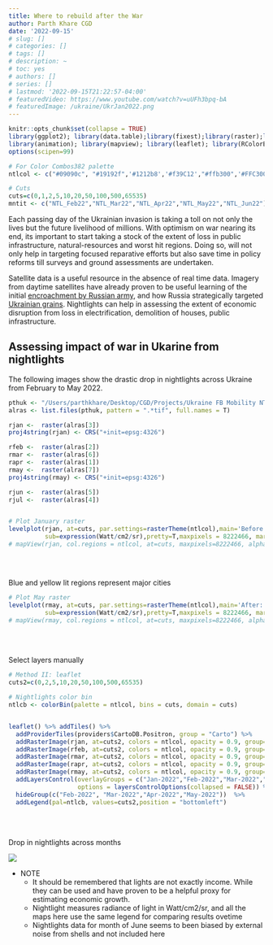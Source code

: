 ```yaml
---
title: Where to rebuild after the War
author: Parth Khare CGD
date: '2022-09-15'
# slug: []
# categories: []
# tags: []
# description: ~
# toc: yes
# authors: []
# series: []
# lastmod: '2022-09-15T21:22:57-04:00'
# featuredVideo: https://www.youtube.com/watch?v=uUFh3bpq-bA
# featuredImage: /ukraine/UkrJan2022.png
---
```




```r
knitr::opts_chunk$set(collapse = TRUE)
library(ggplot2); library(data.table);library(fixest);library(raster);library(rasterVis)
library(animation); library(mapview); library(leaflet); library(RColorBrewer)
options(scipen=99)

# For Color Combos382 palette
ntlcol <- c("#09090c", "#19192f",'#1212b8','#f39C12',"#ffb300",'#FFC300',"#ffe200")

# Cuts
cuts=c(0,1,2,5,10,20,50,100,500,65535)
mntit <- c("NTL_Feb22","NTL_Mar22","NTL_Apr22","NTL_May22","NTL_Jun22")

```


Each passing day of the Ukrainian invasion is taking a toll on not only the lives but the future livelihood of millions. With optimism on war nearing its end, its important to start taking a stock of the extent of loss in public infrastructure, natural-resources and worst hit regions. Doing so, will not only help in targeting focused reparative efforts but also save time in policy reforms till surveys and ground assessments are undertaken.

Satellite data is a useful resource in the absence of real time data. Imagery from daytime satellites have already proven to be useful learning of the initial [encroachment by Russian army](https://www.space.com/russia-ukraine-invasion-satellite-photos), and how Russia strategically targeted [Ukrainian grains](https://www.wired.com/story/satellites-ukraine-russia-grain/). Nightlights can help in assessing the extent of economic disruption from loss in electrification, demolition of houses, public infrastructure.



## Assessing impact of war in Ukarine from nightlights

The following images show the drastic drop in nightlights across Ukraine from February to May 2022.


```r
pthuk <- "/Users/parthkhare/Desktop/CGD/Projects/Ukraine FB Mobility NTL/nightlights/Ukraine mosaics/2022"
alras <- list.files(pthuk, pattern = ".*tif", full.names = T)

rjan <-  raster(alras[3])
proj4string(rjan) <- CRS("+init=epsg:4326")

rfeb <-  raster(alras[2])
rmar <-  raster(alras[6])
rapr <-  raster(alras[1])
rmay <-  raster(alras[7])
proj4string(rmay) <- CRS("+init=epsg:4326")

rjun <-  raster(alras[5])
rjul <-  raster(alras[4])


# Plot January raster 
levelplot(rjan, at=cuts, par.settings=rasterTheme(ntlcol),main='Before: Jan 2022',
          sub=expression(Watt/cm2/sr),pretty=T,maxpixels = 8222466, margin=F)
# mapView(rjan, col.regions = ntlcol, at=cuts, maxpixels=8222466, alpha.regions = 0.9, zoom=6)



```
<br />

Blue and yellow lit regions represent major cities 


```r
# Plot May raster 
levelplot(rmay, at=cuts, par.settings=rasterTheme(ntlcol),main='After: May 2022',
          sub=expression(Watt/cm2/sr),pretty=T,maxpixels = 8222466, margin=F)
# mapView(rmay, col.regions = ntlcol, at=cuts, maxpixels=8222466, alpha.regions = 0.9,zoom=6)

```


<br />
<br />

Select layers manually

```r
# Method II: leaflet
cuts2=c(0,2,5,10,20,50,100,500,65535)

# Nightlights color bin
ntlcb <- colorBin(palette = ntlcol, bins = cuts, domain = cuts)


leaflet() %>% addTiles() %>%
  addProviderTiles(providers$CartoDB.Positron, group = "Carto") %>%
  addRasterImage(rjan, at=cuts2, colors = ntlcol, opacity = 0.9, group="Jan-2022") %>%
  addRasterImage(rfeb, at=cuts2, colors = ntlcol, opacity = 0.9, group="Feb-2022") %>%
  addRasterImage(rmar, at=cuts2, colors = ntlcol, opacity = 0.9, group="Mar-2022") %>%
  addRasterImage(rapr, at=cuts2, colors = ntlcol, opacity = 0.9, group="Apr-2022") %>%
  addRasterImage(rmay, at=cuts2, colors = ntlcol, opacity = 0.9, group="May-2022") %>%
  addLayersControl(overlayGroups = c("Jan-2022","Feb-2022","Mar-2022","Apr-2022","May-2022"),
                   options = layersControlOptions(collapsed = FALSE)) %>% 
  hideGroup(c("Feb-2022", "Mar-2022","Apr-2022","May-2022"))  %>%
  addLegend(pal=ntlcb, values=cuts2,position = "bottomleft")
```

<br />
<br />

Drop in nightlights across months

![](UkrNtl_lres.gif)


- NOTE 
  - It should be remembered that lights are not exactly income. While they can be used and have proven to be a helpful proxy for estimating economic growth. 
  - Nightlight measures radiance of light in Watt/cm2/sr, and all the maps here use the same legend for comparing results ovetime
  - Nightlights data for month of June seems to been biased by external noise from shells and not included here

